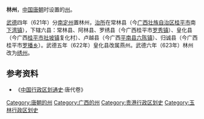 '''林州'''，[[中国|中国]][[唐朝|唐朝]]时设置的[[州|州]]。

[[武德|武德]]四年（621年）分[[南定州|南定州]]置林州，[[治所|治所]]在常林县（今[[广西壮族自治区|广西壮族自治区]][[桂平市|桂平市]]南[[下湾镇|下湾镇]]），下辖六县：常林县、阿林县、罗绣县（今广西桂平市[[罗秀镇_(桂平市)|罗秀镇]]）、皇化县（今广西[[桂平市|桂平市]][[社坡镇|社坡镇]]复化村）、卢越县（今广西[[平南县|平南县]][[六陈镇|六陈镇]]）、归诚县（今广西桂平市[[罗播乡|罗播乡]]）。武德五年（622年）皇化县改属燕州。武德六年（623年）林州改为[[绣州|绣州]]。 

== 参考资料 ==
*《[[中国行政区划通史|中国行政区划通史]]·唐代卷》

{{DEFAULTSORT:L}}
[[Category:唐朝的州|Category:唐朝的州]]
[[Category:广西的州|Category:广西的州]]
[[Category:贵港行政区划史|Category:贵港行政区划史]]
[[Category:玉林行政区划史|Category:玉林行政区划史]]